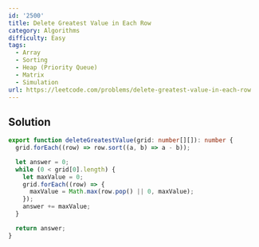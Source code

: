 ```yaml
---
id: '2500'
title: Delete Greatest Value in Each Row
category: Algorithms
difficulty: Easy
tags:
  - Array
  - Sorting
  - Heap (Priority Queue)
  - Matrix
  - Simulation
url: https://leetcode.com/problems/delete-greatest-value-in-each-row
---
```


## Solution

```typescript filename="solution.ts" copy
export function deleteGreatestValue(grid: number[][]): number {
  grid.forEach((row) => row.sort((a, b) => a - b));

  let answer = 0;
  while (0 < grid[0].length) {
    let maxValue = 0;
    grid.forEach((row) => {
      maxValue = Math.max(row.pop() || 0, maxValue);
    });
    answer += maxValue;
  }

  return answer;
}
```
